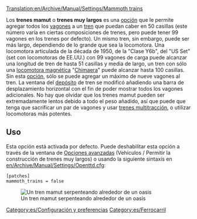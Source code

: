 [[Translation:en/Archive/Manual/Settings/Mammoth trains]]

Los '''trenes mamut''' o '''trenes muy largos''' es una [[es/Archive/Manual/Settings/Opciones avanzadas|opción]] que le permite agregar todos los [[es/Manual/Trenes|vagones]] a un [[es/Manual/Trenes|tren]] que puedan caber en 50 casillas (este número varía en ciertas composiciones de trenes, pero puede tener 99 vagones en los trenes por defecto). Un mismo tren, sin embargo, puede ser más largo, dependiendo de lo grande que sea la locomotora. Una locomotora articulada de la década de 1950, de la "Clase Y6b", del "US Set" (set con locomotoras de EE.UU.) con 99 vagones de carga puede alcanzar una longitud de tren de hasta 51 casillas y  media de largo, un tren con sólo una [[es/Manual/Base Set/MagLev|locomotora magnética]] "[[es/Manual/Base Set/Trains/Lev4 'Chimaera'|Chimaera]]" puede alcanzar hasta 100 casillas. Sin esta [[es/Archive/Manual/Settings/Opciones avanzadas|opción]], sólo se puede agregar un máximo de nueve vagones al tren. La ventana del [[es/Manual/Depósitos|depósito]] de tren se modificó añadiendo una barra de desplazamiento horizontal con el fin de poder mostrar todos los vagones adicionales. No hay que olvidar que los trenes mamut pueden ser extremadamente lentos debido a todo el peso añadido, así que puede que tenga que sacrificar un par de vagones y usar [[es/Archive/Manual/Trenes Multitracción|trenes multitracción]], o utilizar locomotoras más potentes.

== Uso ==
Esta opción está activada por defecto. Puede deshabilitar esta opción a través de la ventana de [[es/Archive/Manual/Settings/Opciones avanzadas/Vehículos#Permitir la construcción de trenes muy largos|Opciones avanzadas]] (Vehículos / Permitir la construcción de trenes muy largos) o usando la siguiente sintaxis en [[en/Archive/Manual/Settings/Openttd.cfg]]:
<pre>
[patches]
mammoth_trains = false
</pre>
[[File:en/MammothTrains.png|center|none|frame|Un tren mamut serpenteando alrededor de un oasis]]

[[Category:es/Configuración y preferencias]]
[[Category:es/Ferrocarril]]